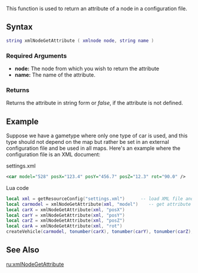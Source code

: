
{{Server client function}}
This function is used to return an attribute of a node in a configuration file.

==Syntax== 
<syntaxhighlight lang="lua">
string xmlNodeGetAttribute ( xmlnode node, string name )             
</syntaxhighlight> 
{{OOP||[[/xmlnode.md|xmlnode]]:getAttribute}}
===Required Arguments=== 
*'''node:''' The node from which you wish to return the attribute
*'''name:''' The name of the attribute.

===Returns===
Returns the attribute in string form or ''false'', if the attribute is not defined.

==Example== 
Suppose we have a gametype where only one type of car is used, and this type should not depend on the map but rather be set in an external configuration file and be used in all maps. Here's an example where the configuration file is an XML document:

settings.xml
<syntaxhighlight lang="xml">
<car model="528" posX="123.4" posY="456.7" posZ="12.3" rot="90.0" />
</syntaxhighlight>

Lua code
<syntaxhighlight lang="lua">
local xml = getResourceConfig("settings.xml")      -- load XML file and get its root element
local carmodel = xmlNodeGetAttribute(xml, "model")    -- get attribute of root element
local carX = xmlNodeGetAttribute(xml, "posX")
local carY = xmlNodeGetAttribute(xml, "posY")
local carZ = xmlNodeGetAttribute(xml, "posZ")
local carA = xmlNodeGetAttribute(xml, "rot")
createVehicle(carmodel, tonumber(carX), tonumber(carY), tonumber(carZ), 0.0, 0.0, tonumber(carA))
</syntaxhighlight>

==See Also==
{{XML_functions}}
[[/ru:xmlNodeGetAttribute.md|ru:xmlNodeGetAttribute]]